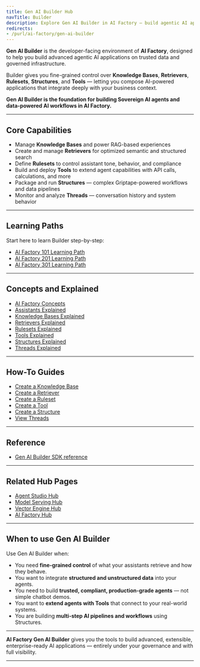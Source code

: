 ```yaml
---
title: Gen AI Builder Hub
navTitle: Builder
description: Explore Gen AI Builder in AI Factory — build agentic AI applications with Knowledge Bases, Tools, and advanced AI workflows.
redirects:
- /purl/ai-factory/gen-ai-builder
---
```


**Gen AI Builder** is the developer-facing environment of **AI Factory**, designed to help you build advanced agentic AI applications on trusted data and governed infrastructure.

Builder gives you fine-grained control over **Knowledge Bases**, **Retrievers**, **Rulesets**, **Structures**, and **Tools** — letting you compose AI-powered applications that integrate deeply with your business context.

**Gen AI Builder is the foundation for building Sovereign AI agents and data-powered AI workflows in AI Factory.**

---

## Core Capabilities

- Manage **Knowledge Bases** and power RAG-based experiences
- Create and manage **Retrievers** for optimized semantic and structured search
- Define **Rulesets** to control assistant tone, behavior, and compliance
- Build and deploy **Tools** to extend agent capabilities with API calls, calculations, and more
- Package and run **Structures** — complex Griptape-powered workflows and data pipelines
- Monitor and analyze **Threads** — conversation history and system behavior

---

## Learning Paths

Start here to learn Builder step-by-step:

- [AI Factory 101 Learning Path](/edb-postgres-ai/ai-factory/learn/paths/101)
- [AI Factory 201 Learning Path](/edb-postgres-ai/ai-factory/learn/paths/201)
- [AI Factory 301 Learning Path](/edb-postgres-ai/ai-factory/learn/paths/301)

---

## Concepts and Explained

- [AI Factory Concepts](/edb-postgres-ai/ai-factory/learn/explained/ai-factory-concepts)
- [Assistants Explained](/edb-postgres-ai/ai-factory/learn/explained/assistants-explained)
- [Knowledge Bases Explained](/edb-postgres-ai/ai-factory/learn/explained/knowledge-bases-explained)
- [Retrievers Explained](/edb-postgres-ai/ai-factory/learn/explained/retrievers-explained)
- [Rulesets Explained](/edb-postgres-ai/ai-factory/learn/explained/rulesets-explained)
- [Tools Explained](/edb-postgres-ai/ai-factory/learn/explained/tools-explained)
- [Structures Explained](/edb-postgres-ai/ai-factory/learn/explained/structures-explained)
- [Threads Explained](/edb-postgres-ai/ai-factory/learn/explained/threads-explained)

---

## How-To Guides

- [Create a Knowledge Base](/edb-postgres-ai/ai-factory/learn/how-to/gen-ai/create-knowledge-base)
- [Create a Retriever](/edb-postgres-ai/ai-factory/learn/how-to/gen-ai/create-retriever)
- [Create a Ruleset](/edb-postgres-ai/ai-factory/learn/how-to/gen-ai/create-ruleset)
- [Create a Tool](/edb-postgres-ai/ai-factory/learn/how-to/gen-ai/create-tool)
- [Create a Structure](/edb-postgres-ai/ai-factory/learn/how-to/gen-ai/create-structure)
- [View Threads](/edb-postgres-ai/ai-factory/learn/how-to/gen-ai/view-threads)

---

## Reference

- [Gen AI Builder SDK reference](sdk)

---

## Related Hub Pages

- [Agent Studio Hub](/edb-postgres-ai/ai-factory/gen-ai/agent-studio)
- [Model Serving Hub](/edb-postgres-ai/ai-factory/model/serving)
- [Vector Engine Hub](/edb-postgres-ai/ai-factory/vector-engine)
- [AI Factory Hub](../../../ai-factory/)

---

## When to use Gen AI Builder

Use Gen AI Builder when:

- You need **fine-grained control** of what your assistants retrieve and how they behave.
- You want to integrate **structured and unstructured data** into your agents.
- You need to build **trusted, compliant, production-grade agents** — not simple chatbot demos.
- You want to **extend agents with Tools** that connect to your real-world systems.
- You are building **multi-step AI pipelines and workflows** using Structures.

---

**AI Factory Gen AI Builder** gives you the tools to build advanced, extensible, enterprise-ready AI applications — entirely under your governance and with full visibility.

---

